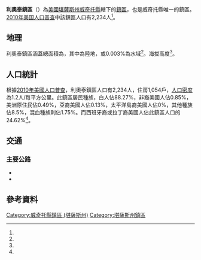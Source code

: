 {{noteTA
|G1=USState
}}
{{Infobox settlement
|official_name = 利奧泰鎮區
|native_name = Leoti Township
|settlement_type = 鎮區
|pushpin_map=USA Kansas
|coordinates_display = inline,title
|coordinates_region = US-KS
|subdivision_type = [[世界政區索引|國家]]
|subdivision_name = [[美国|美国]]
|subdivision_type1 = [[美國行政區劃|州]]
|subdivision_name1 = [[堪薩斯州|堪薩斯州]]
|subdivision_type2 = [[堪薩斯州行政區劃|縣]]
|subdivision_name2 = [[威奇托縣_(堪薩斯州)|威奇托縣]]
|area_total_km2 = 1,861.14 
|area_land_km2 = 1,861.07
|area_water_km2 = 0.06
|area_total_sq_mi =
|area_land_sq_mi =
|area_water_sq_mi =
|area_water_percent = 0.003
|population_as_of = [[2010年美国人口普查|2010]]
|population_footnotes = <ref name="Census 2010">{{cite web| url=http://factfinder2.census.gov| title=Race, Hispanic or Latino, Age, and Housing Occupancy: 2010 Census Redistricting Data, Leoti Township, Wichita County, Kansas| publisher=U.S. Census Bureau, American FactFinder 2| accessdate=2016-10-19| archive-date=2013-09-11| archive-url=https://web.archive.org/web/20130911234518/http://factfinder2.census.gov/| dead-url=no}}</ref>
|population_total = 2,234
|population_density_km2 = auto
|elevation_footnotes = <ref name="gnis"/>
|elevation_m = 1,004
|elevation_ft = 
|latd = 38
|latm = 28
|lats = 55
|latNS = N
|longd = 101
|longm = 20
|longs = 53
|longEW = W
|postal_code_type =
|postal_code = 
|blank_name = [[聯邦資料處理標準|FIPS代碼]]
|blank_info = 20-39575<ref name="gnis"/>
|blank1_name = [[地名信息系统|GNIS編號]] 
|blank1_info = 485355<ref name="gnis">{{cite web |url= {{Gnis3|485355}} |title= Leoti Township, Wichita County, Kansas|work= [[Geographic_Names_Information_System|Geographic Names Information System]]|publisher= [[United_States_Geological_Survey|United States Geological Survey]] |accessdate= 2016-10-19 }}</ref>
|website = 
|footnotes = 
}}

'''利奧泰鎮區'''（{{lang-en|'''Leoti Township'''}}）為[[美國|美國]][[堪薩斯州|堪薩斯州]][[威奇托縣_(堪薩斯州)|威奇托縣]]轄下的[[行政鎮區|鎮區]]，也是威奇托縣唯一的鎮區。[[2010年美国人口普查|2010年美国人口普查]]中該鎮區人口有2,234人<ref name="Census 2010"/>。

==地理==
利奧泰鎮區涵蓋總面積為{{convert|1,861.14 |km2|sqmi}}，其中{{convert|1,861.07|km2|sqmi}}為陸地，{{convert|0.06|km2|sqmi}}或0.003%為水域<ref name="Census 2010"/>。海拔高度{{convert|1,004|m|ft}}<ref name="gnis"/>。

==人口統計==
根據[[2010年美國人口普查|2010年美國人口普查]]，利奧泰鎮區人口有2,234人，住房1,054戶，[[人口密度|人口密度]]為1.2人/每平方公里。此鎮區居民種族，白人佔88.27%，非裔美國人佔0.85%，美洲原住民佔0.49%，亞裔美國人佔0.13%，太平洋島裔美國人佔0%，其他種族佔8.5%，混血種族則佔1.75%。而西班牙裔或拉丁裔美國人佔此鎮區人口的24.62%<ref name="Census 2010"/>。

==交通==
===主要公路===
*{{Jct|state=KS|KS|25}}
*{{Jct|state=KS|KS|96}}

==參考資料==
{{reflist}}

{{威奇托縣 (堪薩斯州)}}

{{DEFAULTSORT: Leoti}}
[[Category:威奇托縣鎮區_(堪薩斯州)|Category:威奇托縣鎮區 (堪薩斯州)]]
[[Category:堪薩斯州鎮區|Category:堪薩斯州鎮區]]